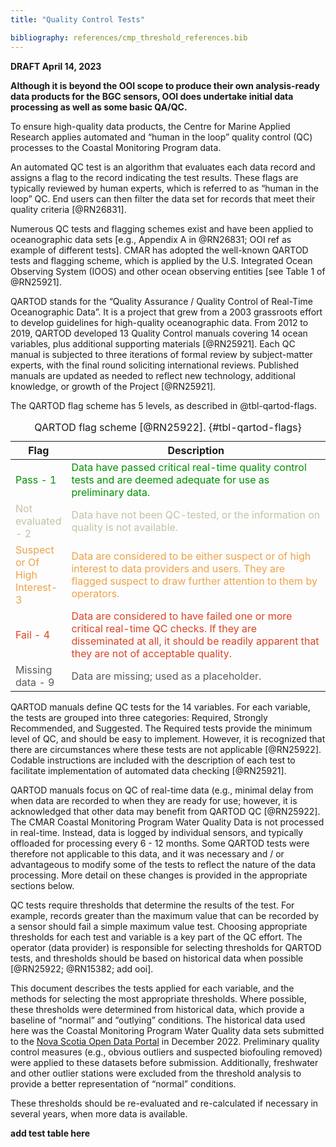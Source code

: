 ```yaml
---
title: "Quality Control Tests"

bibliography: references/cmp_threshold_references.bib
---
```


**DRAFT April 14, 2023**

**Although it is beyond the OOI scope to produce their own analysis-ready data products for the BGC sensors, OOI does undertake initial data processing as well as some basic QA/QC.**

To ensure high-quality data products, the Centre for Marine Applied Research applies automated and "human in the loop" quality control (QC) processes to the Coastal Monitoring Program data.

An automated QC test is an algorithm that evaluates each data record and assigns a flag to the record indicating the test results. These flags are typically reviewed by human experts, which is referred to as "human in the loop" QC. End users can then filter the data set for records that meet their quality criteria [@RN26831].

Numerous QC tests and flagging schemes exist and have been applied to oceanographic data sets [e.g., Appendix A in @RN26831; OOI ref as example of different tests]. CMAR has adopted the well-known QARTOD tests and flagging scheme, which is applied by the U.S. Integrated Ocean Observing System (IOOS) and other ocean observing entities [see Table 1 of @RN25921].

QARTOD stands for the "Quality Assurance / Quality Control of Real-Time Oceanographic Data". It is a project that grew from a 2003 grassroots effort to develop guidelines for high-quality oceanographic data. From 2012 to 2019, QARTOD developed 13 Quality Control manuals covering 14 ocean variables, plus additional supporting materials [@RN25921]. Each QC manual is subjected to three iterations of formal review by subject-matter experts, with the final round soliciting international reviews. Published manuals are updated as needed to reflect new technology, additional knowledge, or growth of the Project [@RN25921].

The QARTOD flag scheme has 5 levels, as described in @tbl-qartod-flags. 

| **Flag**                       | **Description**                                                                                                                                                                      |
|--------------------------------|--------------------------------------------------------------------------------------------------------------------------------------------------------------------------------------|
| [Pass - 1]{style="color: #009200;"}                       | [Data have passed critical real-time quality control tests and are deemed adequate for use as preliminary data.]{style="color: #009200;"}                                                                       |
| [Not evaluated - 2]{style="color: #c4c1a5;"}              | [Data have not been QC-tested, or the information on quality is not available.]{style="color: #c4c1a5;"}                                                                                                        |
| [Suspect or Of High Interest- 3]{style="color: #EDA247;"} | [Data are considered to be either suspect or of high interest to data providers and users. They are flagged suspect to draw further attention to them by operators.]{style="color: #EDA247;"}                   |
| [Fail - 4]{style="color: #DB4325;"}                       | [Data are considered to have failed one or more critical real-time QC checks. If they are disseminated at all, it should be readily apparent that they are not of acceptable quality.]{style="color: #DB4325;"} |
| [Missing data - 9]{style="color: #5A5A5A;"}               | [Data are missing; used as a placeholder.]{style="color: #5A5A5A;"}                                                     |

: QARTOD flag scheme [@RN25922]. {#tbl-qartod-flags}

QARTOD manuals define QC tests for the 14 variables. For each variable, the tests are grouped into three categories: Required, Strongly Recommended, and Suggested. The Required tests provide the minimum level of QC, and should be easy to implement. However, it is recognized that there are circumstances where these tests are not applicable [@RN25922]. Codable instructions are included with the description of each test to facilitate implementation of automated data checking [@RN25921].

QARTOD manuals focus on QC of real-time data (e.g., minimal delay from when data are recorded to when they are ready for use; however, it is acknowledged that other data may  benefit from QARTOD QC [@RN25922]. The CMAR Coastal Monitoring Program Water Quality Data is not processed in real-time. Instead, data is logged by individual sensors, and typically offloaded for processing every 6 - 12 months. Some QARTOD tests were therefore not applicable to this data, and it was necessary and / or advantageous to modify some of the tests to reflect the nature of the data processing. More detail on these changes is provided in the appropriate sections below.

QC tests require thresholds that determine the results of the test. For example, records greater than the maximum value that can be recorded by a sensor should fail a simple maximum value test. Choosing appropriate thresholds for each test and variable is a key part of the QC effort. The operator (data provider) is responsible for selecting thresholds for QARTOD tests, and thresholds should be based on historical data when possible [@RN25922; @RN15382; add ooi].  

This document describes the tests applied for each variable, and the methods for selecting the most appropriate thresholds. Where possible, these thresholds were determined from historical data, which provide a baseline of "normal" and "outlying" conditions. The historical data used here was the Coastal Monitoring Program Water Quality data sets submitted to the [Nova Scotia Open Data Portal](https://data.novascotia.ca/browse?q=coastal%20monitoring&sortBy=relevance) in December 2022. Preliminary quality control measures (e.g., obvious outliers and suspected biofouling removed) were applied to these datasets before submission. Additionally, freshwater and other outlier stations were excluded from the threshold analysis to provide a better representation of "normal" conditions.

These thresholds should be re-evaluated and re-calculated if necessary in several years, when more data is available.


**add test table here**